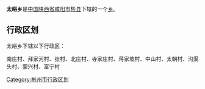 {{中国乡级行政区
|行政区全称 = 太峪乡
|景观照片文件名 = 
|景观照片描述 = 
|汉语拼音 =
|其他语言 = 
|其他语言名称 = 
|位置图文件名 = 
|位置图描述 = 
|自定义图片=
|上级行政区 = [[陕西省|陕西省]][[咸阳市|咸阳市]][[彬县|彬县]]
|行政区类别 = [[乡级行政区|乡]]
|行政区划代码 = 
|行政区划 = 
|村委会 = 
|居委会 = 
|建置时间 = 
|领导职位 = 
|领导名称 = 
|政府驻地 = 
|毗邻 = 
|地理坐标 = 
|总面积 = 
|总人口 = 
|户籍人口 = 
|户籍人口年份 = 
|常住人口 = 
|常住人口年份 = 
|人口密度 = 
|GDP = 
|邮政编码 = 
|电话区号 = 
|官方网站 = 
|网站名称 = 
}}
'''太峪乡'''是[[中华人民共和国|中国]][[陕西省|陕西省]][[咸阳市|咸阳市]][[彬县|彬县]]下辖的一个[[乡级行政区|乡]]。

== 行政区划 ==
太峪乡下辖以下行政区：

南庄村、拜家河村、张村、北庄村、寺家庄村、蒋家坡村、中山村、太朝村、沟渠头村、蒙兴村、富宁村

{{陕西小作品}}
{{彬县行政区划}}

[[Category:彬州市行政区划|Category:彬州市行政区划]]